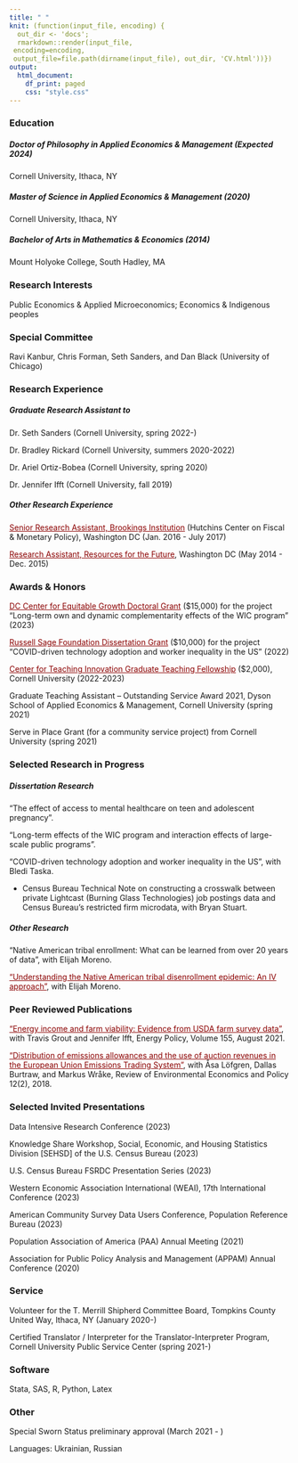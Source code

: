 ```yaml
---
title: " "
knit: (function(input_file, encoding) {
  out_dir <- 'docs';
  rmarkdown::render(input_file,
 encoding=encoding,
 output_file=file.path(dirname(input_file), out_dir, 'CV.html'))})
output:
  html_document:
    df_print: paged
    css: "style.css"
---
```


</div>
<div style="margin-bottom:20px;">
</div>

</div>
<div style="margin-bottom:20px;">
</div>

### Education ###

##### _Doctor of Philosophy in Applied Economics & Management (Expected 2024)_ ##### 
Cornell University, Ithaca, NY 

##### _Master of Science in Applied Economics & Management (2020)_  #####  
Cornell University, Ithaca, NY 

##### _Bachelor of Arts in Mathematics & Economics (2014)_  #####
Mount Holyoke College, South Hadley, MA

### Research Interests ###

Public Economics & Applied Microeconomics; Economics & Indigenous peoples

### Special Committee ###

Ravi Kanbur, Chris Forman, Seth Sanders, and Dan Black (University of Chicago)

### Research Experience ###

##### _Graduate Research Assistant to_ #####

Dr. Seth Sanders (Cornell University, spring 2022-)   

Dr. Bradley Rickard (Cornell University, summers 2020-2022) 

Dr. Ariel Ortiz-Bobea (Cornell University, spring 2020) 

Dr. Jennifer Ifft (Cornell University, fall 2019)

##### _Other Research Experience_ #####

<a href="https://www.brookings.edu/author/anna-malinovskaya/" style="color: #8B0000; text-decoration: underline;">Senior Research Assistant, Brookings Institution</a> (Hutchins Center on Fiscal & Monetary Policy), Washington DC (Jan. 2016 - July 2017)

<a href="https://www.rff.org/publications/working-papers/expected-versus-actual-outcomes-of-environmental-policies-the-clean-water-state-revolving-fund/" style="color: #8B0000; text-decoration: underline;">Research Assistant, Resources for the Future</a>, Washington DC (May 2014 - Dec. 2015)

### Awards & Honors ###

<a href="https://equitablegrowth.org/people/anna-malinovskaya/" style="color: #8B0000; text-decoration: underline;">DC Center for Equitable Growth Doctoral Grant</a> ($15,000) for the project “Long-term own and dynamic complementarity effects of the WIC program” (2023)

<a href="https://www.russellsage.org/awarded-project/covid-driven-technology-adoption-and-worker-inequality-us" style="color: #8B0000; text-decoration: underline;">Russell Sage Foundation Dissertation Grant</a> ($10,000) for the project “COVID-driven technology adoption and worker inequality in the US” (2022)

<a href="https://teaching.cornell.edu/grants-awards/graduate-students-postdoctoral-fellows" style="color: #8B0000; text-decoration: underline;">Center for Teaching Innovation Graduate Teaching Fellowship</a> ($2,000), Cornell University (2022-2023)

Graduate Teaching Assistant – Outstanding Service Award 2021, Dyson School of Applied Economics & Management, Cornell University (spring 2021)

Serve in Place Grant (for a community service project) from Cornell University (spring 2021)

### Selected Research in Progress ###

##### _Dissertation Research_ #####

"The effect of access to mental healthcare on teen and adolescent pregnancy".

“Long-term effects of the WIC program and interaction effects of large-scale public programs”. 

“COVID-driven technology adoption and worker inequality in the US”, with Bledi Taska.

 + Census Bureau Technical Note on constructing a crosswalk between private Lightcast (Burning Glass Technologies) job postings data and Census Bureau's restricted firm microdata, with Bryan Stuart.

##### _Other Research_ #####

“Native American tribal enrollment: What can be learned from over 20 years of data”, with Elijah Moreno.  

<a href="https://papers.ssrn.com/sol3/papers.cfm?abstract_id=3949116" style="color: #8B0000; text-decoration: underline;">"Understanding the Native American tribal disenrollment epidemic: An IV approach"</a>, with Elijah Moreno. 

### Peer Reviewed Publications ###

<a href="https://www.sciencedirect.com/science/article/abs/pii/S0301421521001737" style="color: #8B0000; text-decoration: underline;">"Energy income and farm viability: Evidence from USDA farm survey data"</a>, with Travis Grout and Jennifer Ifft, Energy Policy, Volume 155, August 2021.

<a href="https://www.journals.uchicago.edu/doi/10.1093/reep/rey012" style="color: #8B0000; text-decoration: underline;">"Distribution of emissions allowances and the use of auction revenues in the European Union Emissions Trading System"</a>, with Åsa Löfgren, Dallas Burtraw, and Markus Wråke, Review of Environmental Economics and Policy 12(2), 2018.

### Selected Invited Presentations ###

Data Intensive Research Conference (2023) 

Knowledge Share Workshop, Social, Economic, and Housing Statistics Division [SEHSD] of the U.S. Census Bureau (2023) 

U.S. Census Bureau FSRDC Presentation Series (2023) 

Western Economic Association International (WEAI), 17th International Conference (2023) 

American Community Survey Data Users Conference, Population Reference Bureau (2023) 

Population Association of America (PAA) Annual Meeting (2021) 

Association for Public Policy Analysis and Management (APPAM) Annual Conference (2020)

### Service ###

Volunteer for the T. Merrill Shipherd Committee Board, Tompkins County United Way, Ithaca, NY (January 2020-)

Certified Translator / Interpreter for the Translator-Interpreter Program, Cornell University Public Service Center (spring 2021-)

### Software ###

Stata, SAS, R, Python, Latex

### Other ###

Special Sworn Status preliminary approval (March 2021 - )

Languages: Ukrainian, Russian 

</div>
<div style="margin-bottom:20px;">
</div>


<!-- Matomo -->
<script>
  var _paq = window._paq = window._paq || [];
  /* tracker methods like "setCustomDimension" should be called before "trackPageView" */
  _paq.push(['trackPageView']);
  _paq.push(['enableLinkTracking']);
  (function() {
    var u="https://amgithub.matomo.cloud/";
    _paq.push(['setTrackerUrl', u+'matomo.php']);
    _paq.push(['setSiteId', '1']);
    var d=document, g=d.createElement('script'), s=d.getElementsByTagName('script')[0];
    g.async=true; g.src='//cdn.matomo.cloud/amgithub.matomo.cloud/matomo.js'; s.parentNode.insertBefore(g,s);
  })();
</script>
<!-- End Matomo Code -->

